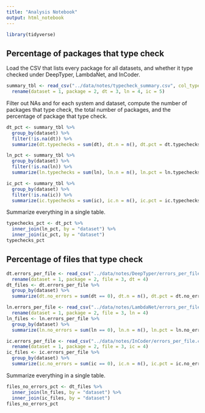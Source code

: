 ```yaml
---
title: "Analysis Notebook"
output: html_notebook
---
```


```r
library(tidyverse)
```

## Percentage of packages that type check

Load the CSV that lists every package for all datasets, and whether it type checked under DeepTyper, LambdaNet, and InCoder.

```r
summary_tbl <- read_csv("../data/notes/typecheck_summary.csv", col_types = "cciii") %>%
  rename(dataset = 1, package = 2, dt = 3, ln = 4, ic = 5)
```

Filter out NAs and for each system and dataset, compute the number of packages that type check, the total number of packages, and the percentage of package that type check.

```r
dt_pct <- summary_tbl %>%
  group_by(dataset) %>%
  filter(!is.na(dt)) %>%
  summarize(dt.typechecks = sum(dt), dt.n = n(), dt.pct = dt.typechecks / dt.n * 100)

ln_pct <- summary_tbl %>%
  group_by(dataset) %>%
  filter(!is.na(ln)) %>%
  summarize(ln.typechecks = sum(ln), ln.n = n(), ln.pct = ln.typechecks / ln.n * 100)

ic_pct <- summary_tbl %>%
  group_by(dataset) %>%
  filter(!is.na(ic)) %>%
  summarize(ic.typechecks = sum(ic), ic.n = n(), ic.pct = ic.typechecks / ic.n * 100)
```

Summarize everything in a single table.

```r
typechecks_pct <- dt_pct %>%
  inner_join(ln_pct, by = "dataset") %>%
  inner_join(ic_pct, by = "dataset")
typechecks_pct
```

## Percentage of files that type check

```r
dt.errors_per_file <- read_csv("../data/notes/DeepTyper/errors_per_file.csv", col_types = "ccci") %>%
  rename(dataset = 1, package = 2, file = 3, dt = 4)
dt_files <- dt.errors_per_file %>%
  group_by(dataset) %>%
  summarize(dt.no_errors = sum(dt == 0), dt.n = n(), dt.pct = dt.no_errors / dt.n * 100)

ln.errors_per_file <- read_csv("../data/notes/LambdaNet/errors_per_file.csv", col_types = "ccci") %>%
  rename(dataset = 1, package = 2, file = 3, ln = 4)
ln_files <- ln.errors_per_file %>%
  group_by(dataset) %>%
  summarize(ln.no_errors = sum(ln == 0), ln.n = n(), ln.pct = ln.no_errors / ln.n * 100)

ic.errors_per_file <- read_csv("../data/notes/InCoder/errors_per_file.csv", col_types = "ccci") %>%
  rename(dataset = 1, package = 2, file = 3, ic = 4)
ic_files <- ic.errors_per_file %>%
  group_by(dataset) %>%
  summarize(ic.no_errors = sum(ic == 0), ic.n = n(), ic.pct = ic.no_errors / ic.n * 100)
```

Summarize everything in a single table.

```r
files_no_errors_pct <- dt_files %>%
  inner_join(ln_files, by = "dataset") %>%
  inner_join(ic_files, by = "dataset")
files_no_errors_pct
```
